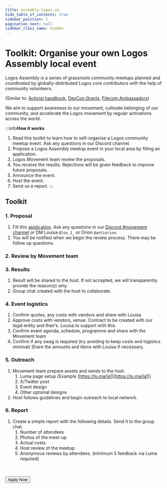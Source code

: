 ```yaml
---
title: assembly.logos.co
hide_table_of_contents: true
sidebar_position: 1
pagination_next: null
sidebar_class_name: hidden
---
```



# Toolkit: Organise your own Logos Assembly local event

Logos Assembly is a series of grassroots community meetups planned and coordinated by globally-distributed Logos core contributors with the help of community volunteers.

(Similar to: [Activist handbook](https://activisthandbook.org/organising/protest), [DevCon Grants](https://esp.ethereum.foundation/devcon-grants), [Filecoin Ambassadors](https://hub.fil.org/orbit))

We aim to support awareness to our movement, cultivate belonging of our community, and accelerate the Logos movement by regular activations across the world.


:::info**How it works**
1. Read this toolkit to learn how to self-organise a Logos community meetup event. Ask any questions in our Discord channel.
2. Propose a Logos Assembly meetup event in your local area by filling an application.
3. Logos Movement team review the proposals.
4. You receive the results. Rejections will be given feedback to improve future proposals.
5. Announce the event.
6. Host the event.
7. Send us a report.
:::


## Toolkit

### 1. Proposal

1. Fill this [application](https://forms.gle/SCaHjJMgPcAiabHd7). Ask any questions in our [Discord #movement channel](https://discord.com/channels/973324189794697286/1118215015498002462) or DM Louisa ```@lou_1_``` or Orion ```@antiorion```.
2. You will be notified when we begin the review process. There may be follow up questions.

### 2. Review by Movement team

### 3. Results

1. Result will be shared to the host. If not accepted, we will transparently provide the reason(s) why.
2. Group chat created with the host to collaborate.

### 4. Event logistics

1. Confirm quotes, any costs with vendors and share with Louisa
2. Approve costs with vendors, venue. Contract to be created with our legal entity and their’s. Louisa to support with this.
3. Confirm event agenda, schedule,  programme and share with the Movement team
4. Confirm if any swag is required (try avoiding to keep costs and logistics minimal) Share the amounts and items with Louisa if necessary.

### 5. Outreach

1. Movement team prepare assets and sends to the host. 
    1. Luma page setup (Example [https://lu.ma/la1](https://lu.ma/la1))
    2. X/Twitter post
    3. Event design
    4. Other optional designs
2. Host follows guidelines and begin outreach to local network.

### 6. Report

1. Create a simple report with the following details. Send it to the group chat.
    1. Number of attendees
    2. Photos of the meet-up
    3. Actual costs
    4. Host review of the meetup
    5. Anonymous reviews by attendees. (minimum 5 feedback via Luma required)

<br/>
<br/>

<Link className="cta-button" to="https://forms.gle/SCaHjJMgPcAiabHd7">
    <Button variant="outlined">Apply Now</Button>
</Link>
